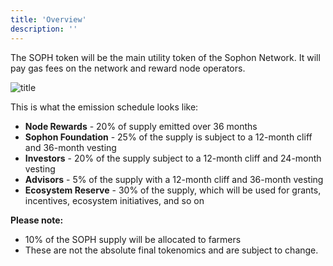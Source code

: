 ```yaml
---
title: 'Overview'
description: ''
---
```


The SOPH token will be the main utility token of the Sophon Network. It will pay gas fees on the network and reward node operators.

![title](/images/sophon-tokenomics.webp)

This is what the emission schedule looks like:

- **Node Rewards** - 20% of supply emitted over 36 months
- **Sophon Foundation** - 25% of the supply is subject to a 12-month cliff and 36-month vesting
- **Investors** - 20% of the supply subject to a 12-month cliff and 24-month vesting
- **Advisors** - 5% of the supply with a 12-month cliff and 36-month vesting
- **Ecosystem Reserve** - 30% of the supply, which will be used for grants, incentives, ecosystem initiatives, and so on

**Please note:**

- 10% of the SOPH supply will be allocated to farmers
- These are not the absolute final tokenomics and are subject to change.
